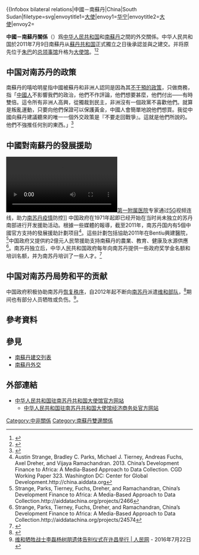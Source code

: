{{not|中華民國與南蘇丹關係}}
{{Dablink|關於中華人民共和國與蘇丹之關係，詳見'''[[中國－蘇丹關係|中國－蘇丹關係]]'''。關於其他「中」字國家與「南」字國家的外交關係，詳見'''[[中南關係|中南關係 (消歧義)]]'''。}}

{{Infobox bilateral relations|中國－南蘇丹|China|South Sudan|filetype=svg|envoytitle1=[[中國駐南蘇丹大使列表|大使]]|envoy1=[[华宁_(外交官)|华宁]]|envoytitle2=[[南蘇丹駐華大使列表|大使]]|envoy2=[[]]<ref>{{cite_web|title = 驻华大使到任顺序及递交国书日期]]|mission2=[[南蘇丹駐華大使館|南蘇丹駐華大使館]]}}

'''中國－南蘇丹關係'''（{{lang-en|China–South Sudan relations}}）爲[[中华人民共和国|中华人民共和国]]和[[南蘇丹|南蘇丹]]之間的外交關係。中华人民共和国於2011年7月9日南蘇丹从[[蘇丹共和国|蘇丹共和国]]正式獨立之日後承認並與之建交。并将原先位于[[朱巴|朱巴]]的[[总领事馆|总领事馆]]升格为[[大使馆|大使馆]]。<ref>{{cite web|url=http://juba.chineseconsulate.org/chn/lgxx_1/tpk/t708926.htm|title=开馆仪式|publisher=中华人民共和国驻朱巴总领事馆|accessdate=2011-07-11|archive-date=2016-03-04|archive-url=https://web.archive.org/web/20160304064842/http://juba.chineseconsulate.org/chn/lgxx_1/tpk/t708926.htm|dead-url=no}}</ref><ref>{{cite web|url=http://news.uschinapress.com/2011-07/08/content_900459.htm|title=中国将与南苏丹建交 总领事馆升级为大使馆|publisher=侨报网|date=2011-07-08|deadurl=yes|archiveurl=https://archive.is/20120712175340/http://news.uschinapress.com/2011-07/08/content_900459.htm|archivedate=2012-07-12|accessdate=2011-07-11}}</ref>

== 中国对南苏丹的政策 ==
南蘇丹的嘻哈明星{{link-en|伊曼纽尔·贾尔|Emmanuel Jal}}指中國被蘇丹和非洲人認同是因為其[[和平共处五项原则|不干預的政策]]，只做商務，指「[[中國人|中國人]]不影響我們的政治，他們不作評論，他們想要甚麼，他們付出——有時雙倍。這令所有非洲人高興，從獨裁到民主，非洲沒有一個政黨不喜歡他們。就算是叛亂運動，只要向他們保證可以保護黃金，中國人會簡單地說他們想買。我從中國向蘇丹建議聽來的唯一一個外交政策是『不要走回戰爭』。這就是他們所說的。他們不強推任何別的東西。」<ref>{{cite news|title=China, hip-hop and the new Sudan|author=Peter Shadbolt|url=http://www.cnn.com/2011/WORLD/africa/02/02/sudan.jal/index.html|newspaper=CNN|date=February 4, 2011<!-- 11:02 a.m. EST-->|accessdate=March 9, 2011|archive-date=2016-06-03|archive-url=https://web.archive.org/web/20160603110943/http://www.cnn.com/2011/WORLD/africa/02/02/sudan.jal/index.html|dead-url=no}}</ref>

==中國對南蘇丹的發展援助==
[[File:2020年3月18日_安徽医科大学第一附属医院专家5G视频连线_助力南苏丹疫情防控.webm|thumb]][[安徽医科大学第一附属医院|第一附属医院]]专家通过[[5G|5G]]视频连线，助力[[南苏丹|南苏丹]][[2019冠状病毒病安徽省疫情|疫情]]防控]]
中国政府在1971年起即已经开始在当时尚未独立的苏丹南部进行开发援助活动。根據一些媒體的報導，截至2011年，南苏丹国内有5個中國官方支持的發展援助計劃项目<ref>Austin Strange, Bradley C. Parks, Michael J. Tierney, Andreas Fuchs, Axel Dreher, and Vijaya Ramachandran. 2013. China’s Development Finance to Africa: A Media-Based Approach to Data Collection. CGD Working Paper 323. Washington DC: Center for Global Development.http://china.aiddata.org{{dead link|date=2017年11月 |bot=InternetArchiveBot |fix-attempted=yes }}</ref>。這些計劃包括協助2011年在Bentiu興建醫院，<ref>Strange, Parks, Tierney, Fuchs, Dreher, and Ramachandran, China’s Development Finance to Africa: A Media-Based Approach to Data Collection.http://aiddatachina.org/projects/2466{{dead link|date=2017年11月 |bot=InternetArchiveBot |fix-attempted=yes }}</ref>中国政府又提供約2億元人民幣援助支持南蘇丹的農業、教育、健康及水源供應<ref>Strange, Parks, Tierney, Fuchs, Dreher, and Ramachandran, China’s Development Finance to Africa: A Media-Based Approach to Data Collection.http://aiddatachina.org/projects/24574{{dead link|date=2017年11月 |bot=InternetArchiveBot |fix-attempted=yes }}</ref>。南苏丹独立后，中华人民共和国政府每年向南苏丹提供一些政府奖学金名额和培训名额，并为南苏丹培训了一些人才。<ref>{{cite web |title=中国和南苏丹双边关系 |url=https://www.fmprc.gov.cn/web/gjhdq_676201/gj_676203/fz_677316/nsd_678308/nsdsb_678312/ |website=[[中华人民共和国外交部|中华人民共和国外交部]] |accessdate=2022-02-24}}</ref>

==中国对南苏丹局势和平的贡献 ==
中国政府积极协助南苏丹[[南蘇丹內戰#和平协议|恢复秩序]]，自2012年起不断向[[南苏丹|南苏丹]]派遣[[维和部队|维和部队]]，<ref>{{cite web |title=中国第12批赴南苏丹维和医疗分队——大爱仁心显担当 |url=https://m.gmw.cn/baijia/2022-02/22/35535718.html |website=光明网 |accessdate=2022-02-22}}</ref>期间也有部分人员牺牲或负伤。<ref>[http://paper.people.com.cn/rmrb/html/2016-07/22/nw.D110000renmrb_20160722_4-04.htm 维和牺牲战士李磊杨树朋遗体告别仪式在许昌举行 | 人民网] {{Wayback|url=http://paper.people.com.cn/rmrb/html/2016-07/22/nw.D110000renmrb_20160722_4-04.htm |date=20161124024649 }} - 2016年7月22日</ref>。

== 參考資料 ==
{{Reflist}}

== 參見 ==
{{wikisource|中华人民共和国政府和南苏丹共和国政府关于两国建立外交关系的联合公报}}
{{Portal box|國際關係|中國|中華人民共和國|南蘇丹|非洲|image4=Flag of South Sudan.svg}}
*[[南蘇丹建交列表|南蘇丹建交列表]]
*[[南蘇丹外交|南蘇丹外交]]

== 外部連結 ==
* [http://ss.china-embassy.gov.cn/chn/ 中华人民共和国驻南苏丹共和国大使馆官方网站]{{zh-cn icon}}{{en icon}}
** [http://nsd.mofcom.gov.cn/ 中华人民共和国驻南苏丹共和国大使馆经济商务处官方网站]{{zh-cn icon}}

{{中華人民共和國外交}}
{{南蘇丹外交}}
[[Category:中非關係|Category:中非關係]]
[[Category:南蘇丹雙邊關係|Category:南蘇丹雙邊關係]]